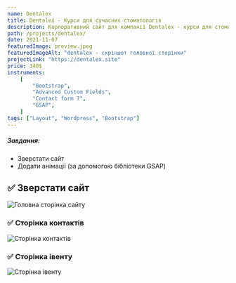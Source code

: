 ```yaml
---
name: Dentalex
title: Dentalex - Курси для сучасних стоматологів
description: Корпоративний сайт для компанії Dentalex - курси для стоматологів.
path: /projects/dentalex/
date: 2021-11-07
featuredImage: preview.jpeg
featuredImageAlt: "dentalex - скріншот головної сторінки"
projectLink: "https://dentalex.site"
price: 340$
instruments:
    [
        "Bootstrap",
        "Advanced Custom Fields",
        "Contact form 7",
        "GSAP",
    ]
tags: ["Layout", "Wordpress", "Bootstrap"]
---
```


##### Завдання:

- Зверстати сайт
- Додати анімації (за допомогою бібліотеки GSAP)

## ✅  Зверстати сайт

![Головна сторінка сайту](preview.jpeg)

### ✅ Сторінка контактів

![Сторінка контактів](img1.jpg)

### ✅ Сторінка івенту

![Сторінка івенту](img2.jpg)
